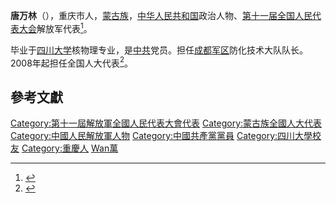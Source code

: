 '''唐万林'''（{{bd|1979年||}}），重庆市人，[[蒙古族|蒙古族]]，[[中华人民共和国|中华人民共和国]]政治人物、[[第十一届全国人民代表大会|第十一届全国人民代表大会]]解放军代表<ref>{{cite web|author=新华网|title=第十一届全国人大代表|url=http://news.xinhuanet.com/ziliao/2008-03/03/content_7708230.htm?node=36628|publisher=新华网|accessdate=2014-01-07|archive-date=2014-01-10|archive-url=https://web.archive.org/web/20140110211415/http://news.xinhuanet.com/ziliao/2008-03/03/content_7708230.htm?node=36628|dead-url=no}}</ref>。

毕业于[[四川大学|四川大学]]核物理专业，是[[中共|中共]]党员。担任[[成都军区|成都军区]]防化技术大队队长。2008年起担任全国人大代表<ref>{{cite news|title=全国人大代表信息-唐万林|url=http://210.82.31.1:8084/delegate/viewDelegate.action?dbid=112934|accessdate=2013-04-05|newspaper=全国人大网|archive-url=https://web.archive.org/web/20140527211420/http://www.npc.gov.cn/delegate/viewDelegate.action?dbid=112934|archive-date=2014-05-27|dead-url=yes}}</ref>。

==參考文獻==

{{reflist}}
{{DEFAULTSORT:Tang唐}}
[[Category:第十一屆解放軍全國人民代表大會代表|Category:第十一屆解放軍全國人民代表大會代表]]
[[Category:蒙古族全國人大代表|Category:蒙古族全國人大代表]]
[[Category:中國人民解放軍人物|Category:中國人民解放軍人物]]
[[Category:中國共產黨黨員|Category:中國共產黨黨員]]
[[Category:四川大學校友|Category:四川大學校友]]
[[Category:重慶人|Category:重慶人]]
[[Category:唐姓|Wan萬]]